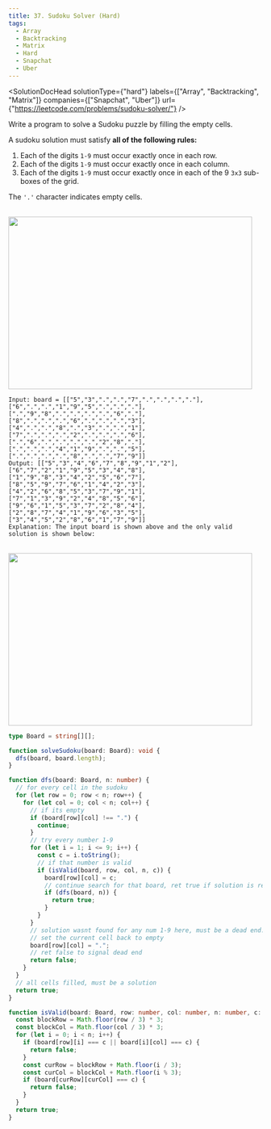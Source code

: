 ```yaml
---
title: 37. Sudoku Solver (Hard)
tags:
  - Array
  - Backtracking
  - Matrix
  - Hard
  - Snapchat
  - Uber
---
```



<SolutionDocHead
  solutionType={"hard"}
  labels={["Array", "Backtracking", "Matrix"]}
  companies={["Snapchat", "Uber"]}
  url={"https://leetcode.com/problems/sudoku-solver/"}
/>

Write a program to solve a Sudoku puzzle by filling the empty cells.

A sudoku solution must satisfy <b>all of the following rules:</b>

1. Each of the digits `1-9` must occur exactly once in each row.
2. Each of the digits `1-9` must occur exactly once in each column.
3. Each of the digits `1-9` must occur exactly once in each of the 9 `3x3` sub-boxes of the grid.

The `'.'` character indicates empty cells.

<br />

<img src={imageURL} width="483" height="342" />

```
Input: board = [["5","3",".",".","7",".",".",".","."],["6",".",".","1","9","5",".",".","."],[".","9","8",".",".",".",".","6","."],["8",".",".",".","6",".",".",".","3"],["4",".",".","8",".","3",".",".","1"],["7",".",".",".","2",".",".",".","6"],[".","6",".",".",".",".","2","8","."],[".",".",".","4","1","9",".",".","5"],[".",".",".",".","8",".",".","7","9"]]
Output: [["5","3","4","6","7","8","9","1","2"],["6","7","2","1","9","5","3","4","8"],["1","9","8","3","4","2","5","6","7"],["8","5","9","7","6","1","4","2","3"],["4","2","6","8","5","3","7","9","1"],["7","1","3","9","2","4","8","5","6"],["9","6","1","5","3","7","2","8","4"],["2","8","7","4","1","9","6","3","5"],["3","4","5","2","8","6","1","7","9"]]
Explanation: The input board is shown above and the only valid solution is shown below:
```

<br />

<img src={image1URL} width="483" height="342" />

```ts title=solution.ts
type Board = string[][];

function solveSudoku(board: Board): void {
  dfs(board, board.length);
}

function dfs(board: Board, n: number) {
  // for every cell in the sudoku
  for (let row = 0; row < n; row++) {
    for (let col = 0; col < n; col++) {
      // if its empty
      if (board[row][col] !== ".") {
        continue;
      }
      // try every number 1-9
      for (let i = 1; i <= 9; i++) {
        const c = i.toString();
        // if that number is valid
        if (isValid(board, row, col, n, c)) {
          board[row][col] = c;
          // continue search for that board, ret true if solution is reached
          if (dfs(board, n)) {
            return true;
          }
        }
      }
      // solution wasnt found for any num 1-9 here, must be a dead end...
      // set the current cell back to empty
      board[row][col] = ".";
      // ret false to signal dead end
      return false;
    }
  }
  // all cells filled, must be a solution
  return true;
}

function isValid(board: Board, row: number, col: number, n: number, c: string) {
  const blockRow = Math.floor(row / 3) * 3;
  const blockCol = Math.floor(col / 3) * 3;
  for (let i = 0; i < n; i++) {
    if (board[row][i] === c || board[i][col] === c) {
      return false;
    }
    const curRow = blockRow + Math.floor(i / 3);
    const curCol = blockCol + Math.floor(i % 3);
    if (board[curRow][curCol] === c) {
      return false;
    }
  }
  return true;
}
```
